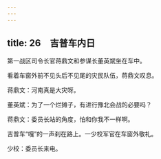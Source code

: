 ```yaml
---
---
---
```

title: 26　吉普车内日
---




第一战区司令长官蒋鼎文和参谋长董英斌坐在车中。

看着车窗外前不见头后不见尾的灾民队伍，蒋鼎文叹息。

蒋鼎文：河南真是大灾呀。

董英斌：为了一个烂摊子，有进行豫北会战的必要吗？

蒋鼎文：委员长站的角度，怕和你我不一样啊。

吉普车“嘎”的一声刹在路上。一少校军官在车窗外敬礼。

少校：委员长来电。